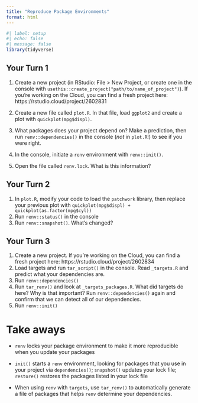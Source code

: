 ```yaml
---
title: "Reproduce Package Environments"
format: html
---
```


```r
#| label: setup
#| echo: false
#| message: false
library(tidyverse)
```

## Your Turn 1

1. Create a new project (in RStudio: File > New Project, or create one in the console with `usethis::create_project("path/to/name_of_project")`). If you're working on the Cloud, you can find a fresh project here: https://rstudio.cloud/project/2602831

2. Create a new file called `plot.R`. In that file, load `ggplot2` and create a plot with `quickplot(mpg$displ)`.

3. What packages does your project depend on? Make a prediction, then run `renv::dependencies()` in the console (*not* in `plot.R`!) to see if you were right.

4. In the console, initiate a `renv` environment with `renv::init()`. 

5. Open the file called `renv.lock`. What is this information?

## Your Turn 2

1. In `plot.R`, modify your code to load the `patchwork` library, then replace your previous plot with `quickplot(mpg$displ) + quickplot(as.factor(mpg$cyl))`
2. Run `renv::status()` in the console
3. Run `renv::snapshot()`. What's changed?

## Your Turn 3

1. Create a new project. If you're working on the Cloud, you can find a fresh project here: https://rstudio.cloud/project/2602834
2. Load targets and run `tar_script()` in the console. Read `_targets.R` and predict what your dependencies are.
3. Run `renv::dependencies()`
4. Run `tar_renv()` and look at `_targets_packages.R`. What did targets do here? Why is that important? Run `renv::dependencies()` again and confirm that we can detect all of our dependencies.
5. Run `renv::init()`

# Take aways

- `renv` locks your package environment to make it more reproducible when you update your packages  

- `init()` starts a `renv` environment, looking for packages that you use in your project via `dependencies()`; `snapshot()` updates your lock file; `restore()` restores the packages listed in your lock file

- When using `renv` with `targets`, use `tar_renv()` to automatically generate a file of packages that helps `renv` determine your dependencies.
